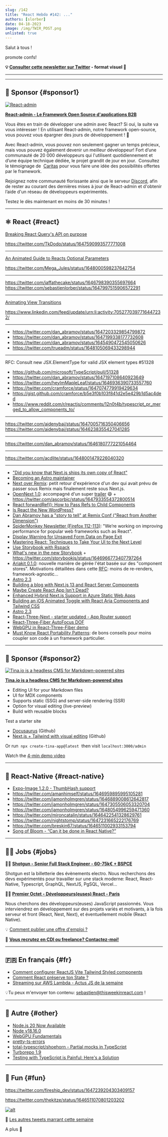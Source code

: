 ```yaml
---
slug: /142
title: "React Hebdo #142: ..."
authors: [slorber]
date: 04-18-2023
image: /img/TWIR_POST.png
unlisted: true
---
```


Salut à tous !

promote confs!

<Todo />

<!-- truncate -->

**💡 [Consulter cette newsletter sur Twitter](https://slo.im/thread) - format visuel 🎨**

---


<Support />

---

## 💸 Sponsor {#sponsor1}

[![React-admin](/emails/issues/141/react_admin.png)](https://marmelab.com/react-admin/?utm_source=newsletter&utm_term=this-week-in-react)

**[React-admin - Le Framework Open Source d'applications B2B](https://marmelab.com/react-admin/?utm_source=newsletter&utm_term=this-week-in-react)**

Vous êtes en train de développer une admin avec React? Si oui, la suite va vous intéresser ! En utilisant React-admin, notre framework open-source, vous pouvez vous épargner des jours de développement ! **🤩**

Avec React-admin, vous pouvez non seulement gagner un temps précieux, mais vous pouvez également devenir un meilleur développeur! Fort d’une communauté de 20 000 développeurs qui l'utilisent quotidiennement et d’une équipe technique dédiée, le projet grandit de jour en jour.  Consultez le témoignage de  [Caritas](https://marmelab.com/blog/2022/07/07/react-admin-caritas.html) pour vous faire une idée des possibilités offertes par le framework.

Rejoignez notre communauté florissante ainsi que le serveur [Discord](https://discord.com/invite/jR3D6SdQ), afin de rester au courant des dernières mises à jour de React-admin et d'obtenir l’aide d'un réseau de développeurs expérimentés.

Testez le dès maintenant en moins de 30 minutes !

---

## ⚛️ React {#react}

[Breaking React Query's API on purpose](https://tkdodo.eu/blog/breaking-react-querys-api-on-purpose)

https://twitter.com/TkDodo/status/1647590993577771008

---

[An Animated Guide to Reacts Optional Parameters](https://julesblom.com/writing/react-optional-parameters)

https://twitter.com/Mega_Jules/status/1648000598237642754

---

https://twitter.com/jaffathecake/status/1646798390355697664
https://twitter.com/sebastienlorber/status/1647997515906572291

---

[Animating View Transitions](https://www.patterns.dev/posts/view-transitions)

https://www.linkedin.com/feed/update/urn:li:activity:7052770397716447232/

---

- https://twitter.com/dan_abramov/status/1647203329854799872
- https://twitter.com/dan_abramov/status/1647199338177732608
- https://twitter.com/dan_abramov/status/1645490472545050626
- https://twitter.com/trueadm/status/1648105069433298944

---

RFC: Consult new JSX.ElementType for valid JSX element types #51328

- https://github.com/microsoft/TypeScript/pull/51328
- https://twitter.com/dan_abramov/status/1647197108640923649
- https://twitter.com/heyImMapleLeaf/status/1646936390733557760
- https://twitter.com/cramforce/status/1647074779919429634
- https://gist.github.com/cramforce/b5e3f0b103f841d2e5e429b1d5ac4ded
- https://www.reddit.com/r/reactjs/comments/12n0t4b/typescript_pr_merged_to_allow_components_to/

---

https://twitter.com/aidenybai/status/1647005716350406656
https://twitter.com/aidenybai/status/1646238355427041285

---

https://twitter.com/dan_abramov/status/1646180777221054464

---

https://twitter.com/acdlite/status/1648001479226040320

---

- ["Did you know that Next.js ships its own copy of React"](https://twitter.com/devongovett/status/1647728887927906304)
- [Becoming an Astro maintainer](https://www.elian.codes/blog/23-04-12-becoming-an-astro-maintainer/)
- [Next over Remix](https://bradgarropy.com/blog/next-over-remix): petit retour d'expérience d'un dev qui avait prévu de passer sous Remix mais finalement reste sous Next.js.
- [OpenNext 1.0](https://github.com/serverless-stack/open-next/releases/tag/v1.0.0): accompagné d'un super [trailer](https://www.youtube.com/watch?v=k_8lBdPC3gk) 😄 + https://twitter.com/ascorbic/status/1647933554372800514
- [React forwardRef(): How to Pass Refs to Child Components](https://dmitripavlutin.com/react-forwardref/)
- [Is React the New WordPress?](https://www.seancdavis.com/posts/is-react-the-new-wordpress/)
- [Dan Abramov has a "story to tell" at Remix Conf ("React from Another Dimension")](https://twitter.com/remix_run/status/1646177445454950400)
- [SpiderMonkey Newsletter (Firefox 112-113)](https://spidermonkey.dev/blog/2023/04/14/newsletter-firefox-112-113.html): "We’re working on improving performance for popular web frameworks such as React".
- [Display Warning for Unsaved Form Data on Page Exit](https://claritydev.net/blog/display-warning-for-unsaved-form-data-on-page-exit)
- [Mastering React: Techniques to Take Your UI to the Next Level](https://blog.bitsrc.io/mastering-react-techniques-to-take-your-ui-to-the-next-level-a5002173904f)
- [Use Storybook with Rspack](https://twitter.com/rspack_dev/status/1646164228598792196)
- [What's new in the new Storybook](https://www.mariasimo.codes/storybook-7-new-release) + https://twitter.com/storybookjs/status/1646966773407797264
- [Ariakit 0.1.0](https://github.com/ariakit/ariakit/releases/tag/%40ariakit%2Freact%400.1.0): nouvelle manière de gérée l'état basée sur des "component stores". Motivations détaillées dans cette [RFC](https://github.com/ariakit/ariakit/issues/1875): moins de re-renders, framework-agnostic...
- [Astro 2.3](https://twitter.com/ElianCodes/status/1646784625254047744)
- [Building a blog with Next.js 13 and React Server Components](https://maxleiter.com/blog/build-a-blog-with-nextjs-13)
- [Maybe Create React App Isn't Dead?](https://www.youtube.com/watch?v=A2kWoKnpy1U)
- [Enhanced Hybrid Next.js Support in Azure Static Web Apps](https://www.youtube.com/watch?v=68CFn-EkkNM)
- [Building an iOS Animated Toggle with React Aria Components and Tailwind CSS](https://www.youtube.com/watch?v=T-pr-rZgMlQ)
- [Astro 2.3](https://twitter.com/astrodotbuild/status/1646593124997779465)
- [React-Three-Next - starter updated - App Router support](https://twitter.com/onirenaud/status/1646139899291254786)
- [React-Three-Fiber AutoFocus DOF](https://github.com/ektogamat/AutoFocusDOF)
- [WebGPU in React-Three-Fiber demo](https://twitter.com/CantBeFaraz/status/1647811509014216710)
- [Must Know React Portability Patterns](https://www.youtube.com/watch?v=yi8UCnXPu8U): de bons conseils pour moins coupler son code à un framework particulier.

<SubscribeFormEmbed />

---

## 💸 Sponsor {#sponsor2}

[![Tina.io is a headless CMS for Markdown-powered sites](/emails/issues/140/tinacms.jpg)](https://tina.io/?utm_source=newsletter&utm_term=this-week-in-react)

**[Tina.io is a headless CMS for Markdown-powered sites](https://tina.io/?utm_source=newsletter&utm_term=this-week-in-react)**

- Editing UI for your Markdown files
- UI for MDX components
- Supports static (SSG) and server-side rendering (SSR)
- Option for visual editing (live-preview)
- Build with reusable blocks

Test a starter site

- [Docusaurus](https://github.com/tinacms/tinasaurus) (Github)
- [Next.js + Tailwind with visual editing](https://github.com/tinacms/tina-cloud-starter) (Github)

Or run  `npx create-tina-app@latest`  then visit `localhost:3000/admin`

Watch the [4-min demo video](https://www.youtube.com/watch?v=zRkeKSZjlyw)

---

## 📱 React-Native {#react-native}

- [Expo-Image 1.2.0 - ThumbHash support](https://twitter.com/tsapeta/status/1646875246362861569)
- https://twitter.com/amanhimself/status/1646959895995105281
- https://twitter.com/jamonholmgren/status/1646889008612642817
- https://twitter.com/jamonholmgren/status/1647305506053320704
- https://twitter.com/jamonholmgren/status/1648054996259471360
- https://twitter.com/mironcatalin/status/1646422541328629761
- https://twitter.com/nightstomp/status/1647231665222176769
- https://twitter.com/breskin67/status/1646511002933153794
- [Song of Bloom - “Can it be done in React Native?”](https://www.youtube.com/watch?v=PfCQEA72ljU)

---

## 🧑‍💻 Jobs {#jobs}

🧑‍💼 [**Shotgun - Senior Full Stack Engineer - 60-75k€ + BSPCE**](https://shotgun.teamtailor.com/jobs/1981578-senior-full-stack-engineer)

Shotgun est la billetterie des évènements electro. Nous recherchons des devs expérimentés pour travailler sur une stack moderne: React, React-Native, Typescript, GraphQL, NextJS, PgSQL, Vercel...

🧑‍💼 [**Premier Octet - Développeurs(euses) React - Paris**](https://www.premieroctet.com/jobs)

Nous cherchons des développeurs(euses) JavaScript passionnés. Vous interviendrez en développement sur des projets variés et motivants, à la fois serveur et front (React, Nest, Next), et éventuellement mobile (React Native).

💡 [Comment publier une offre d'emploi ?](https://thisweekinreact.com/fr/sponsor)

🏢 **[Vous recrutez en CDI ou freelance? Contactez-moi!](https://qq4ph6n1rk0.typeform.com/to/qjSZ38dQ#email={{subscriber.email_address}})**

---

## 🇫🇷 En français {#fr}

- [Comment configurer ReactJS Vite Tailwind Styled components](https://dev.to/vincent_react/comment-configurer-reactjs-vite-tailwind-styled-components-1m72)
- [Comment React préserve ton State ?](https://www.youtube.com/watch?v=10YNSQ1AfYw)
- [Streaming sur AWS Lambda - Actus JS de la semaine](https://www.youtube.com/watch?v=FPCka_vpiKs)

💡Tu peux m'envoyer ton contenu: [sebastien@thisweekinreact.com](mailto:sebastien@thisweekinreact.com?subject=Contenu%20en%20fran%C3%A7ais) !

<Todo />

---

## 🔀 Autre {#other}

- [Node.js 20 Now Available](https://openjsf.org/blog/2023/04/18/node-js-20-now-available/)
- [Node v18.16.0](https://nodejs.org/en/blog/release/v18.16.0)
- [WebGPU Fundamentals](https://webgpufundamentals.org/)
- [pretty-ts-errors](https://github.com/yoavbls/pretty-ts-errors)
- [total-typescript/shoehorn - Partial mocks in TypeScript](https://github.com/total-typescript/shoehorn)
- [Turborepo 1.9](https://twitter.com/turborepo/status/1646238976196444162)
- [Testing with TypeScript is Painful: Here's a Solution](https://www.totaltypescript.com/testing-with-typescript-is-painful-heres-a-solution)

---

## 🤭 Fun {#fun}

https://twitter.com/fireship_dev/status/1647239204303409157

https://twitter.com/thekitze/status/1646511070801203202

[![alt](/emails/issues/122/meme.jpg)](https://twitter.com/TODOTODOTODOTODOTODOTODOTODOTODOTODOTODO)

🤣 [Les autres tweets marrant cette semaine](https://twitter.com/TODOTODOTODOTODOTODOTODOTODOTODOTODOTODO)

A plus 👋
